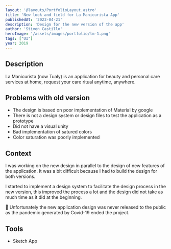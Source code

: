 ```yaml
---
layout: '@layouts/PortfolioLayout.astro'
title: 'New look and field for La Manicurista App'
publishedAt: '2023-04-21'
description: 'Design for the new version of the app'
author: 'Stiven Castillo'
heroImage: '/assets/images/portfolio/lm-1.png'
tags: ["UI"]
year: 2019
---
```



## Description

La Manicurista (now Tualy) is an application for beauty and personal care services at home, request your care ritual anytime, anywhere.

## Problems with old version

<ModalImage client:load small="/assets/images/portfolio/lm-2.png" large="/assets/images/portfolio/lm-2.png" alt="Old Version" />

- The design is based on poor implementation of Material by google
- There is not a design system or design files to test the application as a prototype
- Did not have a visual unity
- Bad implementation of satured colors
- Color saturation was poorly implemented

## Context

I was working on the new design in parallel to the design of new features of the application. It was a bit difficult because I had to build the design for both versions.

I started to implement a design system to facilitate the design process in the new version, this improved the process a lot and the design did not take as much time as it did at the beginning.

🙁 Unfortunately the new application design was never released to the public as the pandemic generated by Covid-19 ended the project.

## Tools

- Sketch App